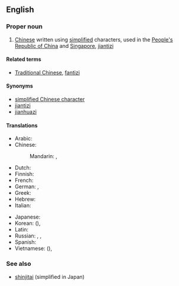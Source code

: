 {{wikipedia|Simplified Chinese character}}
==English==

===Proper noun===
{{en-proper noun|sg=[[simplified|Simplified]] [[Chinese]]}}

# [[Chinese]] written using [[simplified]] characters, used in the [[People's Republic of China]] and [[Singapore]], [[jiantizi]]

====Related terms====
* [[Traditional Chinese]], [[fantizi]]

====Synonyms====
* [[simplified Chinese character]]
* [[jiantizi]]
* [[jianhuazi]]

====Translations====
{{trans-top|Chinese written using simplified characters}}
* Arabic: {{t|ar|حروف صينية مبسطة|m|p|tr=Huruuf Siníyya mubássaTa|sc=Arab}}
* Chinese:
*: Mandarin: {{t-|cmn|簡體字|sc=Hani}},  {{t-|cmn|简体字|tr=jiǎntǐzì|sc=Hani}}
* Dutch: {{t|nl|vereenvoudigd Chinees}}
* Finnish: {{t|fi|yksinkertaistettu kiina}}
* French: {{t|fr|chinois simplifié|m}}
* German: {{t|de|vereinfachtes Chinesisch|n}},  {{t|de|Kurzzeichen|n}}
* Greek: {{t|el|τα απλουστευμένα κινέζικα|tr=ta aplousteuména kinézika|sc=Grek}}
* Hebrew: {{t|he|סינית מפושטת|sc=Hebr}}
* Italian: {{t+|it|cinese semplificato|m}}
{{trans-mid}}
* Japanese: {{t+|ja|簡体字|tr=かんたいじ, kantaiji}}
* Korean: {{t|ko|간체자|tr=gancheja|sc=Kore}} ({{t|ko|簡體字|sc=Kore}}),  {{t|ko|간결체 한자|tr=gangyeolche hanja|sc=Kore}}
* Latin: {{t|la|lingua sinica simplificata|f}}
* Russian: {{t|ru|упрощённый китайский|m|tr=uproščónnyj kitáyskij|sc=Cyrl}},  {{t|ru|упрощённый иероглиф|m|tr=uproščónnyj ieróglif|sc=Cyrl}},  {{t|ru|цзяньтицзы|m|tr=czjan'ticzy|sc=Cyrl}} {{indeclinable}}
* Spanish: {{t|es|chino simplificado|m}}
* Vietnamese: {{t|vi|giản thể tự}} ({{t|vi|簡體字}}),  {{t|vi|trung văn giản thể}}
{{trans-bottom}}

===See also===
* [[shinjitai]] (simplified in Japan)